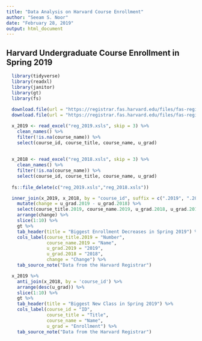 ```yaml
---
title: "Data Analysis on Harvard Course Enrollment"
author: "Seeam S. Noor"
date: "February 28, 2019"
output: html_document
---
```

  
## Harvard Undergraduate Course Enrollment in Spring 2019  
  

```r
  library(tidyverse)
  library(readxl)
  library(janitor)
  library(gt)
  library(fs)
  
  download.file(url = "https://registrar.fas.harvard.edu/files/fas-registrar/files/class_enrollment_summary_by_term_2.28.19.xlsx", destfile = "reg_2019.xsls", mode = 'wb' )
  download.file(url = "https://registrar.fas.harvard.edu/files/fas-registrar/files/class_enrollment_summary_by_term_03.06.18.xlsx", destfile = "reg_2018.xsls", mode = 'wb' )

```
  
  

```r
  x_2019 <- read_excel("reg_2019.xsls", skip = 3) %>% 
    clean_names() %>% 
    filter(!is.na(course_name)) %>% 
    select(course_id, course_title, course_name, u_grad)
  
  
  x_2018 <- read_excel("reg_2018.xsls", skip = 3) %>% 
    clean_names() %>% 
    filter(!is.na(course_name)) %>% 
    select(course_id, course_title, course_name, u_grad)
  
  fs::file_delete(c("reg_2019.xsls","reg_2018.xsls"))

```

```r
  inner_join(x_2019, x_2018, by = "course_id", suffix = c(".2019", ".2018")) %>% 
    mutate(change = u_grad.2019 - u_grad.2018) %>% 
    select(course_title.2019, course_name.2019, u_grad.2018, u_grad.2019, change) %>% 
    arrange(change) %>% 
    slice(1:10) %>% 
    gt %>% 
    tab_header(title = "Biggest Enrollment Decreases in Spring 2019") %>% 
    cols_label(course_title.2019 = "Number",
               course_name.2019 = "Name",
               u_grad.2019 = "2019",
               u_grad.2018 = "2018",
               change = "Change") %>% 
    tab_source_note("Data from the Harvard Registrar")

```
  
  
  
```r
  x_2019 %>% 
    anti_join(x_2018, by = 'course_id') %>% 
    arrange(desc(u_grad)) %>% 
    slice(1:10) %>%
    gt %>% 
    tab_header(title = "Biggest New Class in Spring 2019") %>% 
    cols_label(course_id = "ID",
               course_title = "Title",
               course_name = "Name",
               u_grad = "Enrollment") %>% 
    tab_source_note("Data from the Harvard Registrar")
  

```
